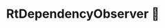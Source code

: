 ---
title: RtDependencyObserver 🚧
description: The base class for all dependency observers in Reactter.
sidebar:
  order: 9
---